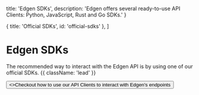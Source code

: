 
  title: 'Edgen SDKs',
  description:
    'Edgen offers several ready-to-use API Clients: Python, JavaScript, Rust and Go SDKs.'
}

  { title: 'Official SDKs', id: 'official-sdks' },
]

# Edgen SDKs

The recommended way to interact with the Edgen API is by using one of our official SDKs. {{ className: 'lead' }}

<div className="not-prose">
  <Button href="/api-reference" variant="text" arrow="right">
    <>Checkout how to use our API Clients to interact with Edgen's endpoints</>
  </Button>
</div>

<SDKs />
